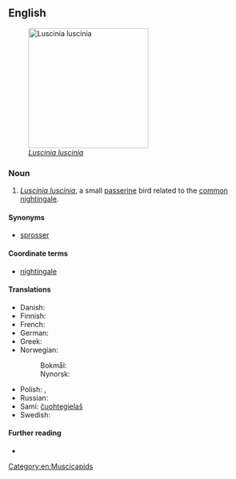 ==English==
[[File:Nightingale of ancient Uglich.JPG|thumb|240px|''[[Luscinia luscinia]]'']]

===Noun===
{{en-noun}}

# ''[[Luscinia luscinia]]'', a small [[passerine]] bird related to the [[common nightingale]].

====Synonyms====
* [[sprosser]]

====Coordinate terms====
* [[nightingale]]

====Translations====
{{trans-top|''Luscinia luscinia''}}
* Danish: {{t+|da|nattergal|c}}
* Finnish: {{t+|fi|satakieli}}
* French: {{t+|fr|rossignol progné}}
* German: {{t|de|Sprosser|m}}
* Greek: {{t|el|τσιχλαηδόνι|n}}
* Norwegian:
*: Bokmål: {{t+|nb|nattergal}}
*: Nynorsk: {{t|nn|nattergal}}
{{trans-mid}}
* Polish: {{t+|pl|bekwarek|m}}, {{t+|pl|słowik szary|m}}
* Russian: {{t|ru|обыкнове́нный солове́й|m|sc=Cyrl}}
* Sami: [[čuohtegielaš]]
* Swedish: {{t+|sv|näktergal|c}}
{{trans-bottom}}

====Further reading====
* {{pedialite}}

[[Category:en:Muscicapids]]